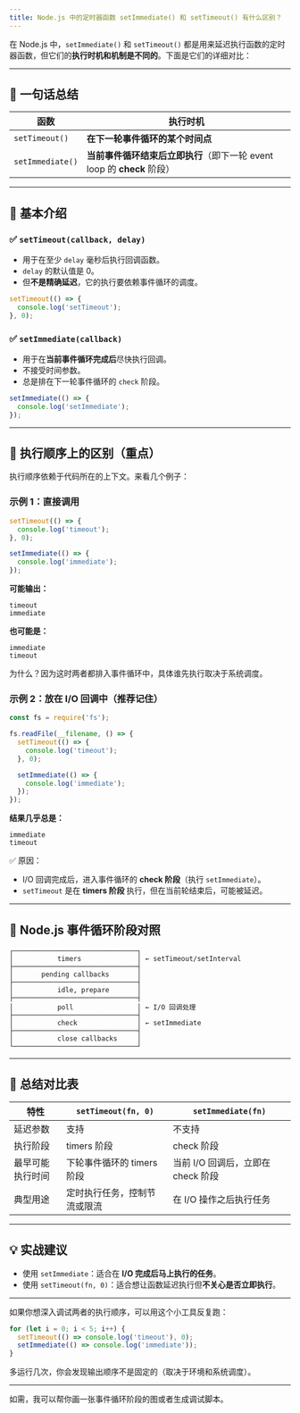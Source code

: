 ```yaml
---
title: Node.js 中的定时器函数 setImmediate() 和 setTimeout() 有什么区别？
---
```


在 Node.js 中，`setImmediate()` 和 `setTimeout()` 都是用来延迟执行函数的定时器函数，但它们的**执行时机和机制是不同的**。下面是它们的详细对比：

---

## 🌟 一句话总结

| 函数               | 执行时机                                              |
| ---------------- | ------------------------------------------------- |
| `setTimeout()`   | **在下一轮事件循环的某个时间点**                                |
| `setImmediate()` | **当前事件循环结束后立即执行**（即下一轮 event loop 的 **check** 阶段） |

---

## 🧠 基本介绍

### ✅ `setTimeout(callback, delay)`

* 用于在至少 `delay` 毫秒后执行回调函数。
* `delay` 的默认值是 0。
* 但**不是精确延迟**，它的执行要依赖事件循环的调度。

```js
setTimeout(() => {
  console.log('setTimeout');
}, 0);
```

### ✅ `setImmediate(callback)`

* 用于在**当前事件循环完成后**尽快执行回调。
* 不接受时间参数。
* 总是排在下一轮事件循环的 `check` 阶段。

```js
setImmediate(() => {
  console.log('setImmediate');
});
```

---

## 🧬 执行顺序上的区别（重点）

执行顺序依赖于代码所在的上下文。来看几个例子：

### 示例 1：直接调用

```js
setTimeout(() => {
  console.log('timeout');
}, 0);

setImmediate(() => {
  console.log('immediate');
});
```

**可能输出：**

```
timeout
immediate
```

**也可能是：**

```
immediate
timeout
```

为什么？因为这时两者都排入事件循环中，具体谁先执行取决于系统调度。

### 示例 2：放在 I/O 回调中（推荐记住）

```js
const fs = require('fs');

fs.readFile(__filename, () => {
  setTimeout(() => {
    console.log('timeout');
  }, 0);

  setImmediate(() => {
    console.log('immediate');
  });
});
```

**结果几乎总是：**

```
immediate
timeout
```

✅ 原因：

* I/O 回调完成后，进入事件循环的 **check 阶段**（执行 `setImmediate`）。
* `setTimeout` 是在 **timers 阶段** 执行，但在当前轮结束后，可能被延迟。

---

## 🔄 Node.js 事件循环阶段对照

```
┌───────────────────────────────┐
│           timers              │ ← setTimeout/setInterval
├───────────────────────────────┤
│       pending callbacks       │
├───────────────────────────────┤
│           idle, prepare       │
├───────────────────────────────┤
│           poll                │ ← I/O 回调处理
├───────────────────────────────┤
│           check               │ ← setImmediate
├───────────────────────────────┤
│           close callbacks     │
└───────────────────────────────┘
```

---

## 🎯 总结对比表

| 特性       | `setTimeout(fn, 0)` | `setImmediate(fn)`      |
| -------- | ------------------- | ----------------------- |
| 延迟参数     | 支持                  | 不支持                     |
| 执行阶段     | timers 阶段           | check 阶段                |
| 最早可能执行时间 | 下轮事件循环的 timers 阶段   | 当前 I/O 回调后，立即在 check 阶段 |
| 典型用途     | 定时执行任务，控制节流或限流      | 在 I/O 操作之后执行任务          |

---

## 💡 实战建议

* 使用 `setImmediate`：适合在 **I/O 完成后马上执行的任务**。
* 使用 `setTimeout(fn, 0)`：适合想让函数延迟执行但**不关心是否立即执行**。

---

如果你想深入调试两者的执行顺序，可以用这个小工具反复跑：

```js
for (let i = 0; i < 5; i++) {
  setTimeout(() => console.log('timeout'), 0);
  setImmediate(() => console.log('immediate'));
}
```

多运行几次，你会发现输出顺序不是固定的（取决于环境和系统调度）。

---

如需，我可以帮你画一张事件循环阶段的图或者生成调试脚本。
